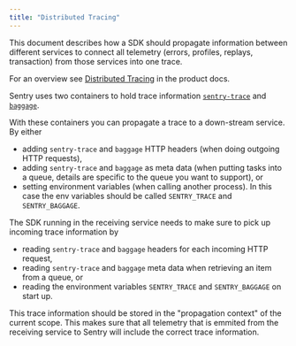 ```yaml
---
title: "Distributed Tracing"
---
```


This document describes how a SDK should propagate information between different services to connect all telemetry (errors, profiles, replays, transaction) from those services into one trace.

For an overview see [Distributed Tracing](https://docs.sentry.io/product/performance/distributed-tracing/) in the product docs.

Sentry uses two containers to hold trace information [`sentry-trace`](/sdk/performance/#header-sentry-trace) and [`baggage`](/sdk/performance/dynamic-sampling-context/#baggage).

With these containers you can propagate a trace to a down-stream service. By either 
- adding `sentry-trace` and `baggage` HTTP headers (when doing outgoing HTTP requests), 
- adding `sentry-trace` and `baggage` as meta data (when putting tasks into a queue, details are specific to the queue you want to support), or 
- setting environment variables (when calling another process). In this case the env variables should be called `SENTRY_TRACE` and `SENTRY_BAGGAGE`.

The SDK running in the receiving service needs to make sure to pick up incoming trace information by
- reading `sentry-trace` and `baggage` headers for each incoming HTTP request, 
- reading `sentry-trace` and `baggage` meta data when retrieving an item from a queue, or
- reading the environment variables `SENTRY_TRACE` and `SENTRY_BAGGAGE` on start up.

This trace information should be stored in the "propagation context" of the current scope. This makes sure that all telemetry that is emmited from the receiving service to Sentry will include the correct trace information.
